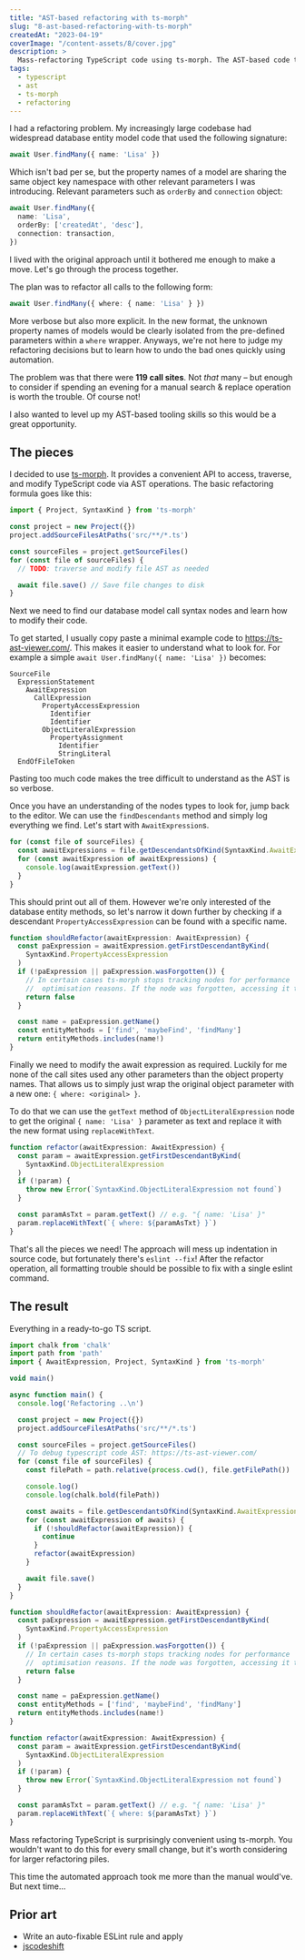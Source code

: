 ```yaml
---
title: "AST-based refactoring with ts-morph"
slug: "8-ast-based-refactoring-with-ts-morph"
createdAt: "2023-04-19"
coverImage: "/content-assets/8/cover.jpg"
description: >
  Mass-refactoring TypeScript code using ts-morph. The AST-based code transformation makes it quick to refactor even the largest codebases.
tags:
  - typescript
  - ast
  - ts-morph
  - refactoring
---
```



I had a refactoring problem. My increasingly large codebase had widespread database entity model code that used the following signature:

```ts
await User.findMany({ name: 'Lisa' })
```

Which isn't bad per se, but the property names of a model are sharing the same object key namespace with other relevant parameters I was introducing. Relevant parameters such as `orderBy` and `connection` object:

```ts
await User.findMany({
  name: 'Lisa',
  orderBy: ['createdAt', 'desc'],
  connection: transaction,
})
```

I lived with the original approach until it bothered me enough to make a move. Let's go through the process together.


The plan was to refactor all calls to the following form:

```ts
await User.findMany({ where: { name: 'Lisa' } })
```

More verbose but also more explicit. In the new format, the unknown property names of models would be clearly isolated from the pre-defined parameters within a `where` wrapper. Anyways, we're not here to judge my refactoring decisions but to learn how to undo the bad ones quickly using automation.

The problem was that there were **119 call sites**. Not _that_ many – but enough to consider if spending an evening for a manual search & replace operation is worth the trouble. Of course not!

I also wanted to level up my AST-based tooling skills so this would be a great opportunity.

## The pieces

I decided to use [ts-morph](https://ts-morph.com/). It provides a convenient API to access, traverse, and modify TypeScript code via AST operations. The basic refactoring formula goes like this:

```ts
import { Project, SyntaxKind } from 'ts-morph'

const project = new Project({})
project.addSourceFilesAtPaths('src/**/*.ts')

const sourceFiles = project.getSourceFiles()
for (const file of sourceFiles) {
  // TODO: traverse and modify file AST as needed

  await file.save() // Save file changes to disk
}
```

Next we need to find our database model call syntax nodes and learn how to modify their code.

To get started, I usually copy paste a minimal example code to https://ts-ast-viewer.com/. This makes it easier to understand what to look for. For example a simple `await User.findMany({ name: 'Lisa' })` becomes:

```
SourceFile
  ExpressionStatement
    AwaitExpression
      CallExpression
        PropertyAccessExpression
          Identifier
          Identifier
        ObjectLiteralExpression
          PropertyAssignment
            Identifier
            StringLiteral
  EndOfFileToken
```

Pasting too much code makes the tree difficult to understand as the AST is so verbose.

Once you have an understanding of the nodes types to look for, jump back to the editor. We can use the `findDescendants` method and simply log everything we find. Let's start with `AwaitExpression`s.

```ts
for (const file of sourceFiles) {
  const awaitExpressions = file.getDescendantsOfKind(SyntaxKind.AwaitExpression)
  for (const awaitExpression of awaitExpressions) {
    console.log(awaitExpression.getText())
  }
}
```

This should print out all of them. However we're only interested of the database entity methods, so let's narrow it down further by checking if a descendant `PropertyAccessExpression` can be found with a specific name.


```ts
function shouldRefactor(awaitExpression: AwaitExpression) {
  const paExpression = awaitExpression.getFirstDescendantByKind(
    SyntaxKind.PropertyAccessExpression
  )
  if (!paExpression || paExpression.wasForgotten()) {
    // In certain cases ts-morph stops tracking nodes for performance
    //  optimisation reasons. If the node was forgotten, accessing it throws.
    return false
  }

  const name = paExpression.getName()
  const entityMethods = ['find', 'maybeFind', 'findMany']
  return entityMethods.includes(name!)
}
```

Finally we need to modify the await expression as required. Luckily for me none of the call sites used any other parameters than the object property names. That allows us to simply just wrap the original object parameter with a new one: `{ where: <original> }`.

To do that we can use the `getText` method of `ObjectLiteralExpression` node to get the original `{ name: 'Lisa' }` parameter as text and replace it with the new format using `replaceWithText`.


```ts
function refactor(awaitExpression: AwaitExpression) {
  const param = awaitExpression.getFirstDescendantByKind(
    SyntaxKind.ObjectLiteralExpression
  )
  if (!param) {
    throw new Error(`SyntaxKind.ObjectLiteralExpression not found`)
  }

  const paramAsTxt = param.getText() // e.g. "{ name: 'Lisa' }"
  param.replaceWithText(`{ where: ${paramAsTxt} }`)
}
```

That's all the pieces we need! The approach will mess up indentation in source code, but fortunately there's `eslint --fix`! After the refactor operation, all formatting trouble should be possible to fix with a single eslint command.


## The result

Everything in a ready-to-go TS script.

```ts
import chalk from 'chalk'
import path from 'path'
import { AwaitExpression, Project, SyntaxKind } from 'ts-morph'

void main()

async function main() {
  console.log('Refactoring ..\n')

  const project = new Project({})
  project.addSourceFilesAtPaths('src/**/*.ts')

  const sourceFiles = project.getSourceFiles()
  // To debug typescript code AST: https://ts-ast-viewer.com/
  for (const file of sourceFiles) {
    const filePath = path.relative(process.cwd(), file.getFilePath())

    console.log()
    console.log(chalk.bold(filePath))

    const awaits = file.getDescendantsOfKind(SyntaxKind.AwaitExpression)
    for (const awaitExpression of awaits) {
      if (!shouldRefactor(awaitExpression)) {
        continue
      }
      refactor(awaitExpression)
    }

    await file.save()
  }
}

function shouldRefactor(awaitExpression: AwaitExpression) {
  const paExpression = awaitExpression.getFirstDescendantByKind(
    SyntaxKind.PropertyAccessExpression
  )
  if (!paExpression || paExpression.wasForgotten()) {
    // In certain cases ts-morph stops tracking nodes for performance
    //  optimisation reasons. If the node was forgotten, accessing it throws.
    return false
  }

  const name = paExpression.getName()
  const entityMethods = ['find', 'maybeFind', 'findMany']
  return entityMethods.includes(name!)
}

function refactor(awaitExpression: AwaitExpression) {
  const param = awaitExpression.getFirstDescendantByKind(
    SyntaxKind.ObjectLiteralExpression
  )
  if (!param) {
    throw new Error(`SyntaxKind.ObjectLiteralExpression not found`)
  }

  const paramAsTxt = param.getText() // e.g. "{ name: 'Lisa' }"
  param.replaceWithText(`{ where: ${paramAsTxt} }`)
}
```


Mass refactoring TypeScript is surprisingly convenient using ts-morph. You wouldn't want to do this for every small change, but it's worth considering for larger refactoring piles.

This time the automated approach took me more than the manual would've. But next time...

## Prior art

* Write an auto-fixable ESLint rule and apply
* [jscodeshift](https://github.com/facebook/jscodeshift)
